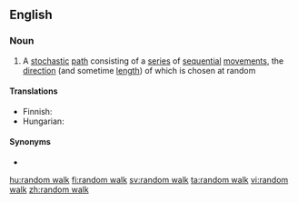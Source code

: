 ==English==

===Noun===
{{wikipedia}}
{{en-noun|head=[[random]] [[walk]]}}

# {{label|en|mathematics}} A [[stochastic]] [[path]] consisting of a [[series]] of [[sequential]] [[movement]]s, the [[direction]] (and sometime [[length]]) of which is chosen at random

====Translations====
{{trans-top|stochastic path}}
* Finnish: {{t|fi|satunnaiskulku}}
* Hungarian: {{t|hu|véletlen bolyongás}}
{{trans-mid}}
{{trans-bottom}}

====Synonyms====
* {{l|en|drunkard's walk}}

[[hu:random walk]]
[[fi:random walk]]
[[sv:random walk]]
[[ta:random walk]]
[[vi:random walk]]
[[zh:random walk]]